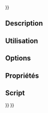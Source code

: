 <languages/>
{{UnfinishedDocu{{#translation:}}}}

{{Docnav/fr
|[[CAM_Custom/fr|Personnaliser]]
|[[CAM_Shape/fr|Parcours à partir de formes]]
|[[CAM_Workbench/fr|Atelier CAM]]
|IconL=CAM_Custom.svg
|IconR=CAM_Shape.svg
|IconC=Workbench_CAM.svg
}}

{{GuiCommand/fr
|Name=CAM Probe
|Name/fr=CAM Sonde
|MenuLocation=CAM → Autres commandes → Sonde
|Workbenches=[[CAM_Workbench/fr|CAM]]
}}

==Description==

<span id="Usage"></span>
==Utilisation==

==Options==

<span id="Properties"></span>
==Propriétés==

<span id="Scripting"></span>
==Script==


{{Docnav/fr
|[[CAM_Custom/fr|Personnaliser]]
|[[CAM_Shape/fr|Parcours à partir de formes]]
|[[CAM_Workbench/fr|Atelier CAM]]
|IconL=CAM_Custom.svg
|IconR=CAM_Shape.svg
|IconC=Workbench_CAM.svg
}}

{{CAM_Tools_navi{{#translation:}}}}
{{Userdocnavi{{#translation:}}}}